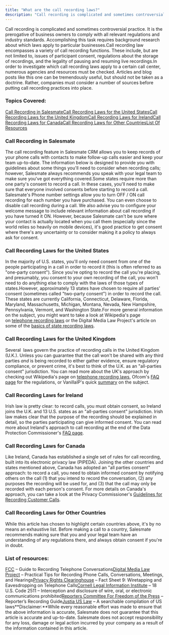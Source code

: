 ```yaml
---
title: "What are the call recording laws?"
description: "Call recording is complicated and sometimes controversial practice. It is the prerogative of business owners to comply with all relevant regulations a..."
---
```


Call recording is complicated and sometimes controversial practice. It is the prerogative of business owners to comply with all relevant regulations and industry standards. Accomplishing this task requires background research about which laws apply to particular businesses.Call recording law encompasses a variety of call recording functions. These include, but are not limited to, issues of participant consent, regulations about the storage of recordings, and the legality of pausing and resuming live recordings.In order to investigate which call recording laws apply to a certain call center, numerous agencies and resources must be checked. Articles and blog posts like this one can be tremendously useful, but should not be taken as a doctrine. Rather, companies must consider a number of sources before putting call recording practices into place.

### Topics Covered:

[Call Recording in Salesmate](https://support.salesmate.io/hc/en-us/articles/360004968291-What-are-the-call-recording-laws#h_01GF39G29BTEC6XQ78Q9NBX6Z4)[Call Recording Laws for the United States](https://support.salesmate.io/hc/en-us/articles/360004968291-What-are-the-call-recording-laws#h_01GF39GBG94VQMZTH3QCGK80KP)[Call Recording Laws for the United Kingdom](https://support.salesmate.io/hc/en-us/articles/360004968291-What-are-the-call-recording-laws#united-kingdom-u-k)[Call Recording Laws for Ireland](https://support.salesmate.io/hc/en-us/articles/360004968291-What-are-the-call-recording-laws#ireland)[Call Recording Laws for Canada](https://support.salesmate.io/hc/en-us/articles/360004968291-What-are-the-call-recording-laws#canada)[Call Recording Laws for Other Countries](https://support.salesmate.io/hc/en-us/articles/360004968291-What-are-the-call-recording-laws#rest-of-the-world)[List Of Resources](https://support.salesmate.io/hc/en-us/articles/360004968291-What-are-the-call-recording-laws#h_01GF39HNZSAGG1NC10XQM1N8HB)

### Call Recording in Salesmate

The call recording feature in Salesmate CRM allows you to keep records of your phone calls with contacts to make follow-up calls easier and keep your team up-to-date. The information below is designed to provide you with guidelines about some things you'll need to consider when recording calls; however, Salesmate always recommends you speak with your legal team to make sure you've got everything covered.Some states require more than one party's consent to record a call. In these cases, you'll need to make sure that everyone involved consents before starting to record a call. Salesmate's Phone number settings allow you to turn OFF / ON call recording for each number you have purchased. You can even choose to disable call recording during a call. We also advise you to configure your welcome message to include relevant information about call recording if you have turned it ON. However, because Salesmate can't be sure where your contact is actually located when you call them (especially since the world relies so heavily on mobile devices), it's good practice to get consent where there's any uncertainty or to consider making it a policy to always ask for consent.

### Call Recording Laws for the United States

In the majority of U.S. states, you'll only need consent from one of the people participating in a call in order to record it (this is often referred to as "one-party consent"). Since you're opting to record the call you're placing, and presumably, you consent to your own recording of the call, you won't need to do anything else to comply with the laws of those types of states.However, approximately 13 states have chosen to require all parties' consent (sometimes called "two-party consent") in order to record the call. These states are currently California, Connecticut, Delaware, Florida, Maryland, Massachusetts, Michigan, Montana, Nevada, New Hampshire, Pennsylvania, Vermont, and Washington State.For more general information on the subject, you might want to take a look at Wikipedia's page on [telephone recording laws](http://en.wikipedia.org/wiki/Telephone_recording_laws) or the Digital Media Law Project's article on some of the [basics of state recording laws](http://www.dmlp.org/legal-guide/recording-phone-calls-and-conversations).

### Call Recording Laws for the United Kingdom

Several  laws govern the practice of recording calls in the United Kingdom (U.K.). Unless you can guarantee that the call won't be shared with any third parties _and_ is being recorded to either gather evidence, ensure regulatory compliance, or prevent crime, it's best to think of the U.K. as an "all-parties consent" jurisdiction. You can read more about the UK's approach by checking out Wikipedia's page on [telephone recording laws](http://en.wikipedia.org/wiki/Telephone_recording_laws), Ofcom's [FAQ page](http://www.ofcom.org.uk/static/archive/oftel/consumer/advice/faqs/prvfaq3.htm) for the regulations, or VanillaIP's quick [summary](http://www.vanillaip.com/wp-content/uploads/2014/05/UK-Call-Recording-Regulatory-and-Legal-Compliance.pdf) on the subject.

### Call Recording Laws for Ireland

Irish law is pretty clear: to record calls, you must obtain consent, so Ireland joins the U.K. and 13 U.S. states as an "all-parties consent" jurisdiction. Irish law makes clear that the purpose of the recording should be explained in detail, so the parties participating can give informed consent. You can read more about Ireland's approach to call recording at the end of the Data Protection Commissioner's [FAQ page](http://www.dataprotection.ie/docs/Contacting-Customers/1248.htm#6).

### Call Recording Laws for Canada

Like Ireland, Canada has established a single set of rules for call recording, built into its electronic privacy law (PIPEDA). Joining the other countries and states mentioned above, Canada has adopted an "all parties consent" approach: to record a call, you need to obtain informed consent by notifying others on the call (1) that you intend to record the conversation, (2) any purposes the recording will be used for, and (3) that the call may only be recorded with each person's consent. For more details on Canada's approach, you can take a look at the Privacy Commissioner's [Guidelines for Recording Customer Calls](https://www.priv.gc.ca/resource/fs-fi/02_05_d_14_e.asp).

### Call Recording Laws for Other Countries

While this article has chosen to highlight certain countries above, it's by no means an exhaustive list. Before making a call to a country, Salesmate recommends making sure that you and your legal team have an understanding of any regulations there, and always obtain consent if you're in doubt.

### List of resources:

[FCC](https://www.fcc.gov/guides/recording-telephone-conversations) – Guide to Recording Telephone Conversations[Digital Media Law Project](http://www.dmlp.org/legal-guide/practical-tips-recording-phone-calls-conversations-meetings-and-hearings) – Practical Tips for Recording Phone Calls, Conversations, Meetings, and Hearings[Privacy Rights Clearinghouse](https://www.privacyrights.org/content/wiretapping-and-eavesdropping-telephone-calls) – Fact Sheet 9: Wiretapping and Eavesdropping on Telephone Calls[Cornell Legal Information Institute](https://www.law.cornell.edu/uscode/text/18/2511) – 18 U.S. Code 2511 – Interception and disclosure of wire, oral, or electronic communications prohibited[Reporters Committee For Freedom of the Press](http://www.rcfp.org/reporters-recording-guide) – Reporter’s Recording Guide[Justia US Law](http://law.justia.com/) – A searchable compilation of US laws**Disclaimer:**While every reasonable effort was made to ensure that the above information is accurate, Salesmate does not guarantee that this article is accurate and up-to-date. Salesmate does not accept responsibility for any loss, damage or legal action incurred by your company as a result of the information contained in this article.
